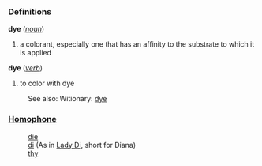 ===Definitions===
;  '''dye''' (''[[noun]]'')
#a colorant, especially one that has an affinity to the substrate to which it is applied
;  '''dye''' (''[[verb]]'')
#to color with dye

:See also: Witionary: [[w:dye|dye]]

===[[Homophone]]===
:[[die]]
:[[di]] (As in [[Lady Di]], short for Diana)
:[[thy]]